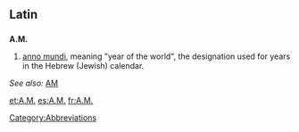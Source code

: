 {{also|Appendix:Variations of "am"}}
==Latin==

==={{abbreviation}}===
'''A.M.'''

# [[anno mundi]], meaning "year of the world", the designation used for years in the Hebrew (Jewish) calendar.
''See also:'' [[AM]]

[[Category:Abbreviations]]

[[et:A.M.]]
[[es:A.M.]]
[[fr:A.M.]]